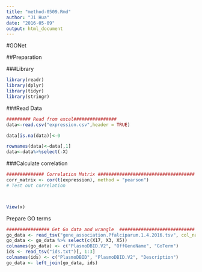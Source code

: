 ```yaml
---
title: "method-0509.Rmd"
author: "Ji Hua"
date: "2016-05-09"
output: html_document
---
```

#GONet

##Preparation

###Library

```r
library(readr)
library(dplyr)
library(tidyr)
library(stringr)
```

###Read Data
```r
######### Read from excel################
data<-read.csv("expression.csv",header = TRUE)

data[is.na(data)]<-0

rownames(data)<-data[,1]
data<-data%>%select(-X)
```
###Calculate correlation
```r
############## Correlation Matrix ####################################
corr_matrix <- cor(t(expression), method = "pearson")
# Test out correlation



View(x)
```
Prepare GO terms
```r
################ Get Go data and wrangle  ############################
go_data <- read_tsv("gene_association.Pfalciparum.1.4.2016.tsv", col_names = FALSE)
go_data <- go_data %>% select(c(X17, X3, X5)) 
colnames(go_data) <- c("PlasmoDBID.V2", "OffGeneName", "GoTerm")
ids <- read_tsv("ids.txt")[, 1:3]
colnames(ids) <- c("PlasmoDBID", "PlasmoDBID.V2", "Description")
go_data <- left_join(go_data, ids)

```

